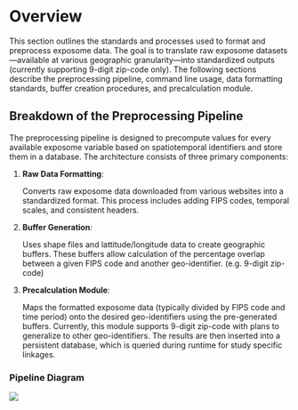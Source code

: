 # Overview

This section outlines the standards and processes used to format and preprocess exposome data. The goal is to translate raw exposome datasets—available at various geographic granularity—into standardized outputs (currently supporting 9-digit zip-code only). The following sections describe the preprocessing pipeline, command line usage, data formatting standards, buffer creation procedures, and precalculation module.

## Breakdown of the Preprocessing Pipeline

The preprocessing pipeline is designed to precompute values for every available exposome variable based on spatiotemporal identifiers and store them in a database. The architecture consists of three primary components:

1. __Raw Data Formatting__: 
   
    Converts raw exposome data downloaded from various websites into a standardized format. This process includes adding FIPS codes, temporal scales, and consistent headers.

2. __Buffer Generation__:

    Uses shape files and lattitude/longitude data to create geographic buffers. These buffers allow calculation of the percentage overlap between a given FIPS code and another geo-identifier. (e.g. 9-digit zip-code)

3. __Precalculation Module__:

    Maps the formatted exposome data (typically divided by FIPS code and time period) onto the desired geo-identifiers using the pre-generated buffers. Currently, this module supports 9-digit zip-code with plans to generalize to other geo-identifiers. The results are then inserted into a persistent database, which is queried during runtime for study specific linkages.

### Pipeline Diagram

![](../../images/preprocess_diagram.png)

